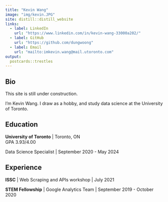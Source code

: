 ```yaml
---
title: "Kevin Wang"
image: "img/kevin.JPG"
site: distill::distill_website
links:
  - label: LinkedIn
    url: "https://www.linkedin.com/in/kevin-wang-33000a202/"
  - label: GitHub
    url: "https://github.com/dungwoong"
  - label: Email
    url: "mailto:imkevin.wang@mail.utoronto.com"
output:
  postcards::trestles
---
```

 
## Bio

This site is still under construction.

I'm Kevin Wang.
I draw as a hobby, and study data science at the University of Toronto.<br>

## Education

**University of Toronto** | Toronto, ON<br>
GPA 3.93/4.00

Data Science Specialist | September 2020 - May 2024

## Experience

**ISSC** | Web Scraping and APIs workshop | July 2021

**STEM Fellowship** | Google Analytics Team | September 2019 - October 2020
